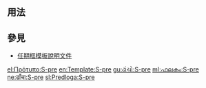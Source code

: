 <includeonly><!-- 在這裡加入模板的保護標識 --></includeonly><noinclude>{{template doc page viewed directly}}</noinclude>
<!-- 在本行下編輯模板說明 -->

== 用法 ==

== 參見 ==
* [[Template:任期框模板說明文件|任期框模板說明文件]]

<includeonly>
<!-- 本行下加入模板的分類 -->

<!-- 本行下加入模板的跨語言鏈接 -->
[[el:Πρότυπο:S-pre]]
[[en:Template:S-pre]]
[[gu:ઢાંચો:S-pre]]
[[ml:ഫലകം:S-pre]]
[[ne:ढाँचा:S-pre]]
[[sl:Predloga:S-pre]]
</includeonly>